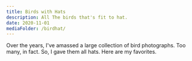 ```yaml
---
title: Birds with Hats
description: All The birds that's fit to hat.
date: 2020-11-01
mediaFolder: /birdhat/
---
```


Over the years, I've amassed a large collection of bird photographs. Too many, in fact. So, I gave them all hats. Here are my favorites.